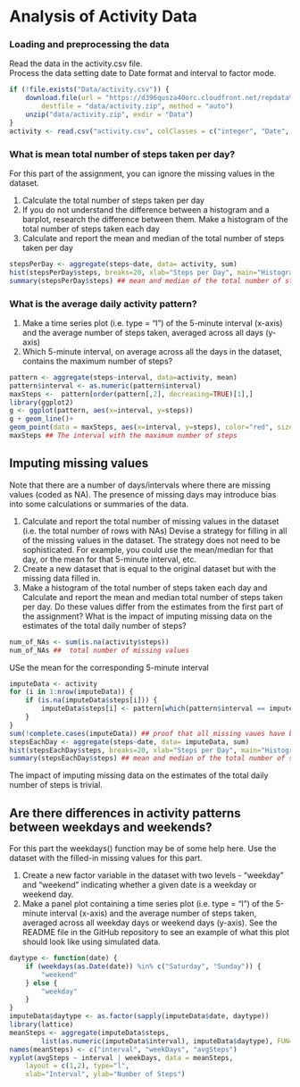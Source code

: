 
Analysis of Activity Data
=========================
  
### Loading and preprocessing the data
Read the data in the activity.csv file.  
Process the data setting date to Date format and interval to factor mode.

```{r echo=TRUE}
if (!file.exists("Data/activity.csv")) {
    download.file(url = "https://d396qusza40orc.cloudfront.net/repdata%2Fdata%2Factivity.zip", 
        destfile = "data/activity.zip", method = "auto")
    unzip("data/activity.zip", exdir = "Data")
}
activity <- read.csv("activity.csv", colClasses = c("integer", "Date", "character"))
```

### What is mean total number of steps taken per day?
For this part of the assignment, you can ignore the missing values in the dataset.

1. Calculate the total number of steps taken per day
2. If you do not understand the difference between a histogram and a barplot, research the difference between them. Make a histogram of the total number of steps taken each day
3. Calculate and report the mean and median of the total number of steps taken per day


```{r echo=TRUE}
stepsPerDay <- aggregate(steps~date, data= activity, sum)
hist(stepsPerDay$steps, breaks=20, xlab="Steps per Day", main="Histogram of total number of steps per day")
summary(stepsPerDay$steps) ## mean and median of the total number of steps taken per day
```

### What is the average daily activity pattern?
1. Make a time series plot (i.e. type = "l") of the 5-minute interval (x-axis) and the average number of steps taken, averaged across all days (y-axis)
2. Which 5-minute interval, on average across all the days in the dataset, contains the maximum number of steps?

```{r echo=TRUE}
pattern <- aggregate(steps~interval, data=activity, mean)
pattern$interval <- as.numeric(pattern$interval)
maxSteps <-  pattern[order(pattern[,2], decreasing=TRUE)[1],]
library(ggplot2)
g <- ggplot(pattern, aes(x=interval, y=steps))
g + geom_line()+
geom_point(data = maxSteps, aes(x=interval, y=steps), color="red", size=4, pch=22)
maxSteps ## The interval with the maximum number of steps

```

## Imputing missing values
Note that there are a number of days/intervals where there are missing values (coded as NA). The presence of missing days may introduce bias into some calculations or summaries of the data.

1. Calculate and report the total number of missing values in the dataset (i.e. the total number of rows with NAs)
Devise a strategy for filling in all of the missing values in the dataset. The strategy does not need to be sophisticated. For example, you could use the mean/median for that day, or the mean for that 5-minute interval, etc.
2. Create a new dataset that is equal to the original dataset but with the missing data filled in.
3. Make a histogram of the total number of steps taken each day and Calculate and report the mean and median total number of steps taken per day. Do these values differ from the estimates from the first part of the assignment? What is the impact of imputing missing data on the estimates of the total daily number of steps?

```{r echo=TRUE}
num_of_NAs <- sum(is.na(activity$steps))
num_of_NAs ##  total number of missing values
```
USe the mean for the corresponding 5-minute interval
```{r echo=TRUE}
imputeData <- activity
for (i in 1:nrow(imputeData)) {
    if (is.na(imputeData$steps[i])) {
        imputeData$steps[i] <- pattern[which(pattern$interval == imputeData$interval[i]), ]$steps[1]
    } 
}
sum(!complete.cases(imputeData)) ## proof that all missing vaues have been filled in
stepsEachDay <- aggregate(steps~date, data= imputeData, sum)
hist(stepsEachDay$steps, breaks=20, xlab="Steps per Day", main="Histogram after imputing missing data")
summary(stepsEachDay$steps) ## mean and median of the total number of steps taken per day
```
The impact of imputing missing data on the estimates of the total daily number of steps is trivial.

## Are there differences in activity patterns between weekdays and weekends?

For this part the weekdays() function may be of some help here. Use the dataset with the filled-in missing values for this part.

1. Create a new factor variable in the dataset with two levels - "weekday" and "weekend" indicating whether a given date is a weekday or weekend day.
2. Make a panel plot containing a time series plot (i.e. type = "l") of the 5-minute interval (x-axis) and the average number of steps taken, averaged across all weekday days or weekend days (y-axis). See the README file in the GitHub repository to see an example of what this plot should look like using simulated data.

```{r echo=TRUE}
daytype <- function(date) {
    if (weekdays(as.Date(date)) %in% c("Saturday", "Sunday")) {
        "weekend"
    } else {
        "weekday"
    }
}
imputeData$daytype <- as.factor(sapply(imputeData$date, daytype))
library(lattice)
meanSteps <- aggregate(imputeData$steps, 
        list(as.numeric(imputeData$interval), imputeData$daytype), FUN=mean)
names(meanSteps) <- c("interval", "weekDays", "avgSteps")
xyplot(avgSteps ~ interval | weekDays, data = meanSteps,
    layout = c(1,2), type="l",
    xlab="Interval", ylab="Number of Steps")
```
